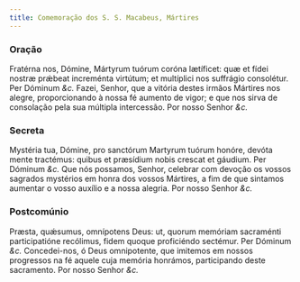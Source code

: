 ```yaml
---
title: Comemoração dos S. S. Macabeus, Mártires
---
```


### Oração

<div class="grid grid-cols-2 gap-5">
  <span class="text-justify">
    Fratérna nos, Dómine, Mártyrum tuórum coróna lætíficet: quæ et fídei nostræ
    prǽbeat increménta virtútum; et multíplici nos suffrágio consolétur. Per
    Dóminum <em>&c.</em>
  </span>
  <span class="text-justify">
    Fazei, Senhor, que a vitória destes irmãos Mártires nos alegre,
    proporcionando à nossa fé aumento de vigor; e que nos sirva de consolação
    pela sua múltipla intercessão. Por nosso Senhor <em>&c.</em>
  </span>
</div>

### Secreta

<div class="grid grid-cols-2 gap-5">
  <span class="text-justify">
    Mystéria tua, Dómine, pro sanctórum Martyrum tuórum honóre, devóta mente
    tractémus: quibus et præsídium nobis crescat et gáudium. Per Dóminum
    <em>&c.</em>
  </span>
  <span class="text-justify">
    Que nós possamos, Senhor, celebrar com devoção os vossos sagrados mystérios
    em honra dos vossos Mártires, a fim de que sintamos aumentar o vosso auxílio
    e a nossa alegria. Por nosso Senhor <em>&c.</em>
  </span>
</div>

### Postcomúnio

<div class="grid grid-cols-2 gap-5">
  <span class="text-justify">
    Præsta, quǽsumus, omnípotens Deus: ut, quorum memóriam sacraménti
    participatióne recólimus, fidem quoque proficiéndo sectémur. Per Dóminum
    <em>&c.</em>
  </span>
  <span class="text-justify">
    Concedei-nos, ó Deus omnipotente, que imitemos em nossos progressos na fé
    aquele cuja memória honrámos, participando deste sacramento. Por nosso
    Senhor <em>&c.</em>
  </span>
</div>
